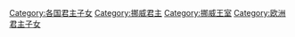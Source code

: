 [[Category:各国君主子女|Category:各国君主子女]]
[[Category:挪威君主|Category:挪威君主]]
[[Category:挪威王室|Category:挪威王室]]
[[Category:欧洲君主子女|Category:欧洲君主子女]]